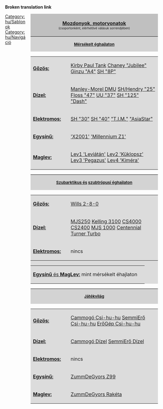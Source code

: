 <noinclude>'''Broken translation link'''</noinclude>{{en/-}}
<div style="width:420px; float:right; padding-left:12px; background:none;">
<div style="border:0px solid #000000; background:#C0C0C0; padding:5px; -moz-border-radius-topleft:5px; -moz-border-radius-topright:5px; font-size: 12pt;">
<center><strong><font size="3">[[Main/hu/Vonatok|Mozdonyok, motorvonatok]]</font><br></strong><font size="1">(csoportonként, elérhetővé válásuk sorrendjében)</font></center>
</div>
<div style="border:0px solid black; border-top-width: 1px; background:#D3D3D3; padding:6px; font-size: 8pt;"><center><font size="2"><strong>[[Main/hu/Éghajlatok|Mérsékelt éghajlaton]]</strong></font></center></div>
<div style="border:0px solid black; border-top-width: 0px; background:#DCDCDC; font-size: 8pt;">
{| cellpadding="0" cellspacing="3"
|- valign="top" 
|<u>'''Gőzös:'''</u>|| 
|{{nowrap begin}} [[Main/hu/Kirby Paul Tank|Kirby Paul Tank]]{{en/·w}} [[Main/hu/Chaney "Jubilee"|Chaney "Jubilee"]]{{en/·w}} [[Main/hu/Ginzu "A4"|Ginzu "A4"]]{{en/·w}} [[Main/hu/SH "8P"|SH "8P"]]{{nowrap end}}
|- valign="top"
|<u>'''Dízel:'''</u>||
|{{nowrap begin}} [[Main/hu/Manley-Morel DMU|Manley-Morel DMU]]{{en/·w}} [[Main/hu/SH/Hendry "25"|SH/Hendry "25"]]{{en/·w}} [[Main/hu/Floss "47"|Floss "47"]]{{en/·w}} [[Main/hu/UU "37"|UU "37"]]{{en/·w}} [[Main/hu/SH "125"|SH "125"]]{{en/·w}} [[Main/hu/Dash|"Dash"]]{{nowrap end}}
|- valign="top"
|<u>'''Elektromos:'''</u>||
|{{nowrap begin}} [[Main/hu/SH "30"|SH "30"]]{{en/·w}} [[Main/hu/SH "40"|SH "40"]]{{en/·w}} [[Main/hu/T.I.M|"T.I.M."]]{{en/·w}} [[Main/hu/AsiaStar|"AsiaStar"]]{{nowrap end}}
|- valign="top"
|<u>'''Egysínű:'''</u>||
|{{nowrap begin}} [[Main/hu/X2001|'X2001']]{{en/·w}} [[Main/hu/Millennium Z1|'Millennium Z1']]{{nowrap end}}
|- valign="top" 
|<u>'''Maglev:'''</u>||
|{{nowrap begin}} [[Main/hu/Lev1 'Leviátán'|Lev1 'Leviátán']]{{en/·w}} [[Main/hu/Lev2 'Küklopsz'|Lev2 'Küklopsz']]{{en/·w}} [[Main/hu/Lev3 'Pegazus'|Lev3 'Pegazus']]{{en/·w}} [[Main/hu/Lev4 'Kiméra'|Lev4 'Kiméra']]{{nowrap end}}
|}
</div>
<div style="border:0px solid black; border-top-width: 1px; background:#D3D3D3; padding:6px; font-size: 8pt;"><center><font size="2"><strong>[[Main/en/Éghajlatok/Hu#Szubarktikus|Szubarktikus és]] [[Main/en/Éghajlatok/Hu#Szubtrópusi|szubtrópusi éghajlaton]]</strong></font></center></div>
<div style="border:0px solid black; border-top-width: 0px; background:#DCDCDC; font-size: 8pt;">
{| cellpadding="0" cellspacing="3"
|- valign="top" 
|<u>'''Gőzös:'''</u>||
|{{nowrap begin}} [[Main/hu/Wills 2-8-0|Wills 2-8-0]]{{nowrap end}}
|- valign="top" 
|<u>'''Dízel:'''</u>||
|{{nowrap begin}} [[Main/hu/MJS250|MJS250]]{{en/·w}} [[Main/hu/Kelling 3100|Kelling 3100]]{{en/·w}} [[Main/hu/CS4000|CS4000]]{{en/·w}} [[Main/hu/CS2400|CS2400]]{{en/·w}} [[Main/hu/MJS 1000|MJS 1000]]{{en/·w}} [[Main/hu/Centennial|Centennial]]{{en/·w}} [[Main/hu/Turner Turbo|Turner Turbo]]{{nowrap end}}
|-
|<u>'''Elektromos:'''</u>||
| nincs
|}
{| cellpadding="0" cellspacing="3"
|<u>'''Egysínű''' és '''MagLev:'''</u> {{nowrap begin}} mint mérsékelt éhajlaton{{nowrap end}}||
|}</div>
<div style="border:0px solid black; border-top-width: 1px; background:#D3D3D3; padding:6px; font-size: 8pt;"><center><font size="2"><strong>[[Main/en/Éghajlatok/Hu#Játékvilág|Játékvilág]]</strong></font></center></div>
<div style="border:0px solid black; border-top-width: 0px; background:#DCDCDC; font-size: 8pt;">
{| cellpadding="0" cellspacing="3"
|- valign="top" 
|<u>'''Gőzös:'''</u>||
|{{nowrap begin}} [[Main/hu/Cammogó Csi-hu-hu|Cammogó Csi-hu-hu]]{{en/·w}} [[Main/hu/SemmiErő Csi-hu-hu|SemmiErő Csi-hu-hu]]{{en/·w}} [[Main/hu/ErőGép Csi-hu-hu|ErőGép Csi-hu-hu]]{{nowrap end}}
|- valign="top" 
|<u>'''Dízel:'''</u>||
|{{nowrap begin}} [[Main/hu/Cammogó Dízel|Cammogó Dízel]]{{en/·w}} [[Main/hu/SemmiErő Dízel|SemmiErő Dízel]]{{nowrap end}}
|-
|<u>'''Elektromos:'''</u>||
|nincs
|-
|<u>'''Egysínű:'''</u>||
|[[Main/hu/ZummDeGyors Z99|ZummDeGyors Z99]]
|-
|<u>'''Maglev:'''</u>||
|[[Main/hu/ZummDeGyors Rakéta|ZummDeGyors Rakéta]]
|}
</div>
</div>
<noinclude>

[[Category:hu/Sablonok]][[Category:hu/Navigáció]]
</noinclude>